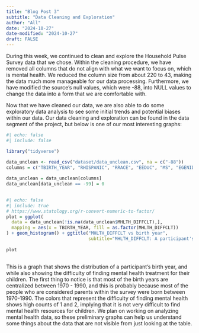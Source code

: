 ```yaml
---
title: "Blog Post 3"
subtitle: "Data Cleaning and Exploration"
author: "All"
date: "2024-10-27"
date-modified: "2024-10-27"
draft: FALSE
---
```


During this week, we continued to clean and explore the Household Pulse Survey data that we chose. Within the cleaning procedure, we have removed all columns that do not align with what we want to focus on, which is mental health. We reduced the column size from about 220 to 43, making the data much more manageable for our data processing. Furthermore, we have modified the source’s null values, which were -88, into NULL values to change the data into a form that we are comfortable with. 

Now that we have cleaned our data, we are also able to do some exploratory data analysis to see some initial trends and potential biases within our data. Our data cleaning and exploration can be found in the data segment of the project, but below is one of our most interesting graphs:

```r
#| echo: false
#| include: false

library("tidyverse")

data_unclean <- read_csv("dataset/data_unclean.csv", na = c("-88"))
columns = c("TBIRTH_YEAR", "RHISPANIC", "RRACE", "EEDUC", "MS", "EGENID_BIRTH", "RGENID_DESCRIBE", "SEXUAL_ORIENTATION_RV", "ENRPUBCHK", "ENRPRVCHK", "ENRHMSCHK", "ACTVDUTY1", "ACTVDUTY2", "ACTVDUTY3", "ACTVDUTY4", "ACTVDUTY5", "VETERAN1", "VETERAN2", "VETERAN3", "VETERAN4", "VETERAN5", "WRKLOSSRV", "ANYWORK", "KINDWORK", "RSNNOWRKRV", "ANXIOUS", "WORRY", "INTEREST", "DOWN", "MHLTH_NEED", "MHLTH_GET", "MHLTH_SATISFD", "MHLTH_DIFFCLT", "SOCIAL1", "SOCIAL2", "PRIVHLTH", "PUBHLTH", "EST_ST", "INCOME", "SUPPORT1", "SUPPORT2", "SUPPORT3", "SUPPORT4_RV")
 
data_unclean = data_unclean[columns]
data_unclean[data_unclean == -99] = 0
 
```


```r
#| echo: false
#| include: true
# https://www.statology.org/r-convert-numeric-to-factor/
plot = ggplot(
  data = data_unclean[!is.na(data_unclean$MHLTH_DIFFCLT),],
  mapping = aes(x = TBIRTH_YEAR, fill = as.factor(MHLTH_DIFFCLT))
) + geom_histogram() + ggtitle("MHLTH_DIFFCLT vs birth year",
                               subtitle="MHLTH_DIFFCLT: A participant's difficulty finding mental health treatment for their child(ren)")
 
plot
 
```

This is a graph that shows the distribution of a participant's birth year, and while also showing the difficulty of finding mental health treatment for their children. The first thing to notice is that most of the birth years are centralized between 1970 - 1990, and this is probably because most of the people who are considered parents within the survey were born between 1970-1990. The colors that represent the difficulty of finding mental health shows high counts of 1 and 2, implying that it is not very difficult to find mental health resources for children. We plan on working on analyzing mental health data, so these preliminary graphs can help us understand some things about the data that are not visible from just looking at the table.








